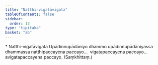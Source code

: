 ```yaml
---
title: "Natthi-vigatāvigata"
tableOfContents: false
sidebar:
  order: 13
type: "tipitaka"
basket: "ab"
---
```



<DynamicBreadcrumb />

<Paragraph type="center">
* Natthi-vigatāvigata
</Paragraph>

<Division number="87">

<Paragraph number="2765">
Upādinnupādāniyo dhammo upādinnupādāniyassa dhammassa natthipaccayena paccayo…  vigatapaccayena paccayo…  avigatapaccayena paccayo. (Saṃkhittaṃ.)
</Paragraph>
</Division>